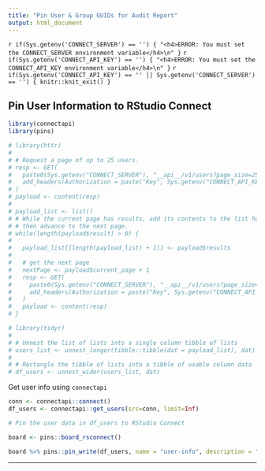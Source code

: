 ```yaml
---
title: "Pin User & Group GUIDs for Audit Report"
output: html_document
---
```


`r if(Sys.getenv('CONNECT_SERVER') == '') { "<h4>ERROR: You must set the CONNECT_SERVER environment variable</h4>\n" }`
`r if(Sys.getenv('CONNECT_API_KEY') == '') { "<h4>ERROR: You must set the CONNECT_API_KEY environment variable</h4>\n" }`
`r if(Sys.getenv('CONNECT_API_KEY') == '' || Sys.getenv('CONNECT_SERVER') == '') { knitr::knit_exit() }`

## Pin User Information to RStudio Connect

```r
library(connectapi)
library(pins)
```


```r
# library(httr)
# 
# # Request a page of up to 25 users.
# resp <- GET(
#   paste0(Sys.getenv("CONNECT_SERVER"), "__api__/v1/users?page_size=25"),
#   add_headers(Authorization = paste("Key", Sys.getenv("CONNECT_API_KEY")))
# )
# payload <- content(resp)
# 
# payload_list <- list()
# # While the current page has results, add its contents to the list holder
# # then advance to the next page.
# while(length(payload$result) > 0) {
# 
#   payload_list[[length(payload_list) + 1]] <- payload$results
# 
#   # get the next page
#   nextPage <- payload$current_page + 1
#   resp <- GET(
#     paste0(Sys.getenv("CONNECT_SERVER"), "__api__/v1/users?page_size=25&page_number=", nextPage),
#     add_headers(Authorization = paste("Key", Sys.getenv("CONNECT_API_KEY")))
#   )
#   payload <- content(resp)
# }

# library(tidyr)
# 
# # Unnest the list of lists into a single column tibble of lists
# users_list <- unnest_longer(tibble::tibble(dat = payload_list), dat) 
# 
# # Rectangle the tibble of lists into a tibble of usable column data
# df_users <- unnest_wider(users_list, dat)
```

Get user info using `connectapi`
```r
conn <- connectapi::connect()
df_users <- connectapi::get_users(src=conn, limit=Inf)

```



```r

# Pin the user data in df_users to RStudio Connect

board <- pins::board_rsconnect()

board %>% pins::pin_write(df_users, name = "user-info", description = "Results pulled from the /v1/users API")
```

---

<!-- ## Pin Groups Information to RStudio Connect  -->

<!-- List local groups with the `GET /v1/groups` endpoint. This endpoint uses offset pagination (using page numbers). -->

<!-- **Note: This endpoint is available only when groups are enabled in RStudio Connect and it will return an error otherwise.** -->

<!-- ```{r} -->
<!-- library(httr) -->

<!-- # Request a page of up to 25 groups. -->
<!-- resp <- GET( -->
<!--   paste0(Sys.getenv("CONNECT_SERVER"), "__api__/v1/groups?page_size=25"), -->
<!--   add_headers(Authorization = paste("Key", Sys.getenv("CONNECT_API_KEY"))) -->
<!-- ) -->
<!-- payload <- content(resp) -->

<!-- payload_list <- list() -->
<!-- # While the current page has results, add its contents to the list holder -->
<!-- # then advance to the next page. -->
<!-- while(length(payload$result) > 0) { -->

<!--   payload_list[[length(payload_list) + 1]] <- payload$results -->

<!--   # get the next page -->
<!--   nextPage <- payload$current_page + 1 -->
<!--   resp <- GET( -->
<!--     paste0(Sys.getenv("CONNECT_SERVER"), "__api__/v1/groups?page_size=25&page_number=", nextPage), -->
<!--     add_headers(Authorization = paste("Key", Sys.getenv("CONNECT_API_KEY"))) -->
<!--   ) -->
<!--   payload <- content(resp) -->
<!-- } -->
<!-- ``` -->


<!-- ```{r} -->
<!-- library(tidyr) -->

<!-- # Unnest the list of lists into a single column tibble of lists -->
<!-- groups_list <- unnest_longer(tibble::tibble(dat = payload_list), dat)  -->

<!-- # Rectangle the tibble of lists into a tibble of usable column data -->
<!-- df_groups <- unnest_wider(groups_list, dat) -->
<!-- ``` -->


<!-- ```{r} -->

<!-- # Pin the user data in df_groups to RStudio Connect -->

<!-- board %>% pins::pin_write(df_groups, name = "group-info", description = "Results pulled from the /v1/groups API") -->
<!-- ``` -->
